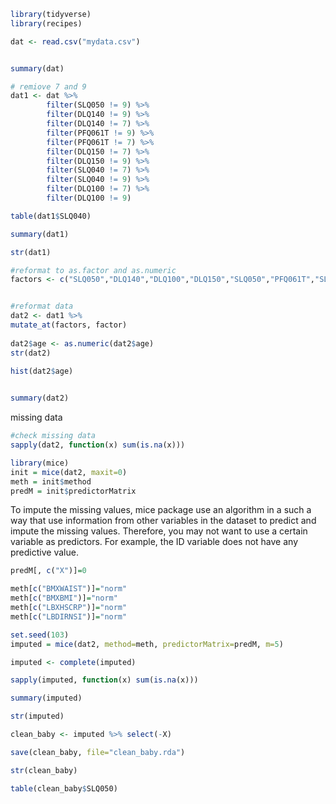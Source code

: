 



```r
library(tidyverse)
library(recipes)

dat <- read.csv("mydata.csv")


summary(dat)

# remiove 7 and 9
dat1 <- dat %>% 
        filter(SLQ050 != 9) %>% 
        filter(DLQ140 != 9) %>% 
        filter(DLQ140 != 7) %>% 
        filter(PFQ061T != 9) %>% 
        filter(PFQ061T != 7) %>% 
        filter(DLQ150 != 7) %>% 
        filter(DLQ150 != 9) %>% 
        filter(SLQ040 != 7) %>% 
        filter(SLQ040 != 9) %>% 
        filter(DLQ100 != 7) %>% 
        filter(DLQ100 != 9) 

table(dat1$SLQ040)

summary(dat1)

str(dat1)
```

```r
#reformat to as.factor and as.numeric
factors <- c("SLQ050","DLQ140","DLQ100","DLQ150","SLQ050","PFQ061T","SLQ040")


#reformat data
dat2 <- dat1 %>%
mutate_at(factors, factor) 
       
dat2$age <- as.numeric(dat2$age)
str(dat2)

hist(dat2$age)

                    
summary(dat2)

```

missing data

```r

#check missing data
sapply(dat2, function(x) sum(is.na(x)))

library(mice)
init = mice(dat2, maxit=0) 
meth = init$method
predM = init$predictorMatrix
```
To impute the missing values, mice package use an algorithm in a such a way that use information from other variables in the dataset to predict and impute the missing values. Therefore, you may not want to use a certain variable as predictors. For example, the ID variable does not have any predictive value.

```r
predM[, c("X")]=0

meth[c("BMXWAIST")]="norm" 
meth[c("BMXBMI")]="norm" 
meth[c("LBXHSCRP")]="norm" 
meth[c("LBDIRNSI")]="norm"

set.seed(103)
imputed = mice(dat2, method=meth, predictorMatrix=predM, m=5)

imputed <- complete(imputed)

sapply(imputed, function(x) sum(is.na(x)))

summary(imputed)
```


```r
str(imputed)

clean_baby <- imputed %>% select(-X)
```


```r
save(clean_baby, file="clean_baby.rda")

str(clean_baby)

table(clean_baby$SLQ050)
```

